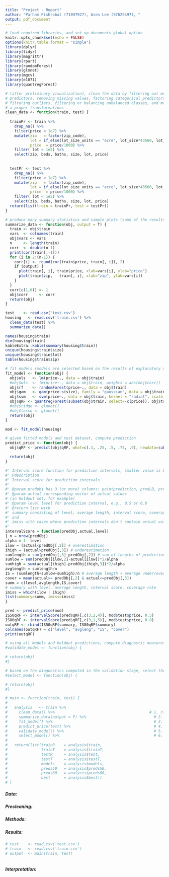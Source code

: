 ```yaml
---
title: "Project - Report"
author: "Parham Pishrobat (71097927), Asen Lee (97629497), "
output: pdf_document
---
```


```r
# load required libraries, and set up documents global option
knitr::opts_chunk$set(echo = FALSE)
options(knitr.table.format = "simple")
library(dplyr)
library(tidyr)
library(magrittr)
library(rpart)
library(randomForest)
library(glmnet)
library(mgcv)
library(e1071)
library(quantregForest)
```



```r
# (after preliminary visualization), clean the data by filtering out meaningless 
# predictors, removing missing values, factoring categorical predictors, 
# filtering outliers, filtering or balancing unbalanced classes, and making
# a proper transformations
clean_data <- function(train, test) { 
  
  trainPr <- train %>%
    drop_na() %>%
    filter(price < 1e7) %>%
    mutate(zip   = factor(zip_code),
           lot = if_else(lot_size_units == "acre", lot_size*43560, lot_size),
           price  = price/1000) %>%
    filter( lot < 1e5) %>%
    select(zip, beds, baths, size, lot, price)
  
  
  testPr <- test %>%
    drop_na() %>%
    filter(price < 1e7) %>%
    mutate(zip   = factor(zip_code),
           lot = if_else(lot_size_units == "acre", lot_size*43560, lot_size),
           price  = price/1000) %>%
    filter( lot < 1e5) %>%
    select(zip, beds, baths, size, lot, price)
  return(list(train = trainPr, test = testPr))
}
```



```r
# produce many summary statistics and simple plots (some of the results such as correlations are saved in obj)
summarize_data <- function(obj, output = T) { 
  train <- obj$train
  vars  <- colnames(train)
  obj$vars <- vars
  n     <- length(train)
  corr  <- double(n-1)
  print(cor(train[,-1]))
  for (i in 2:(n-1)) {
    corr[i] <- round(cor(train$price, train[, i]), 2)
    if (output) {
      plot(train[, i], train$price, xlab=vars[i], ylab="price")
      plot(train$zip,   train[, i], xlab="zip", ylab=vars[i])
    }
  }
  corr[c(1,6)] <- 1
  obj$corr     <- corr
  return(obj)
}
```



```r
test    <- read.csv('test.csv')   
housing   <- read.csv('train.csv') %>%
  clean_data(test) %>%
  summarize_data()
```



```r
names(housing$train)
dim(housing$train)
kableExtra::kable(summary(housing$train))
unique(housing$train$size)
unique(housing$train$lot)
table(housing$train$zip)
```



```r
# fit models (models are selected based on the results of exploratory analysis on train set)
fit_model <- function(obj) {
  obj$ols   <- lm(price~., data = obj$train)
  #obj$wls  <- lm(price~., data = obj$train, weights = abs(obj$corr))
  obj$rf    <- randomForest(price~., data = obj$train)
  obj$gam   <- gam(price~s(size), family = "gaussian", data = obj$train)
  obj$svm   <- svm(price~., data = obj$train, kernel = "radial", scale = FALSE)
  obj$qRF <- quantregForest(subset(obj$train, select=-c(price)), obj$train$price)
  #obj$ridge <- glmnet()
  #obj$lasso <- glmnet()
  return(obj)
}
```

```r
mod <- fit_model(housing)
```



```r
# given fitted models and test dataset, compute prediction
predict_price <- function(obj) { 
  obj$qRF <- predict(obj$qRF, what=c(.1, .25, .5, .75, .9), newdata=subset(obj$train, select=-c(price)))

  return(obj)
}

```

```r
#' Interval score function for prediction intervals, smaller value is better
#' @description
#' Interval score for prediction intervals
#'
#' @param predobj has 3 (or more) columns: pointprediction, predLB, predUB
#' @param actual corresponding vector of actual values
# (in holdout set, for example)
#' @param level level for prediction interval, e.g., 0.5 or 0.8
#' @return list with
#' summary consisting of level, average length, interval score, coverage rate
#' and
#' imiss with cases where prediction intervals don't contain actual values
#'
intervalScore = function(predObj,actual,level)
{ n = nrow(predObj)
alpha = 1- level
ilow = (actual<predObj[,2]) # overestimation
ihigh = (actual>predObj[,3]) # underestimation
sumlength = sum(predObj[,3]-predObj[,2]) # sum of lengths of prediction intervals
sumlow = sum(predObj[ilow,2]-actual[ilow])*2/alpha
sumhigh = sum(actual[ihigh]-predObj[ihigh,3])*2/alpha
avglength = sumlength/n
IS = (sumlength+sumlow+sumhigh)/n # average length + average under/over penalties
cover = mean(actual>= predObj[,2] & actual<=predObj[,3])
summ = c(level,avglength,IS,cover)
# summary with level, average length, interval score, coverage rate
imiss = which(ilow | ihigh)
list(summary=summ, imiss=imiss)
}
```

```r
pred <- predict_price(mod)
IS50qRF <- intervalScore(pred$qRF[,c(3,2,4)], mod$test$price, 0.5)
IS80qRF <- intervalScore(pred$qRF[,c(3,1,5)], mod$test$price, 0.8)
outqRF <- rbind(IS50qRF$summary, IS80qRF$summary)
colnames(outqRF) = c("level", "avgleng", "IS", "cover")
print(outqRF)
```


```r
# using all models and holdout predictions, compute diagnostic measures 
#validate_model <- function(obj) { 

# return(obj)
#}
```



```r
# based on the diagnostics computed in the validation stage, select the best performer
#select_model <- function(obj) { 

# return(obj)
#}
```



```r
# main <- function(train, test) {
#   
#   analysis   <- train %>%
#     clean_data() %>%                                          # 1. clean
#     summarize_data(output = F) %>%                              # 2. summarize 
#     fit_model() %>%                                             # 3. model
#     predict_price(test) %>%                                     # 4. predict
#     validate_model() %>%                                        # 5. validate
#     select_model() %>%                                          # 6. select
#   
#   return(list(trainR    = analysis$train,
#               trainT    = analysis$trainT,
#               testR     = analysis$test,
#               testT     = analysis$testT,
#               models    = analysis$models,
#               preds50   = analysis$preds50,
#               preds80   = analysis$preds80,
#               best      = analysis$best))
# }
```





##### Data:


##### Precleaning:


 

##### Methods:




##### Results:


```r
# test    <- read.csv('test.csv')   
# train   <- read.csv('train.csv') 
# output  <- main(train, test)
```


```r

```


##### Interpretation:



```r

```



 
